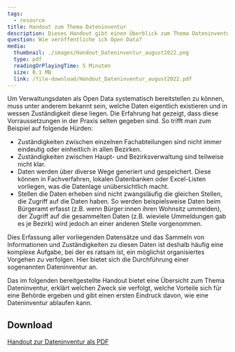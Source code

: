```yaml
---
tags:
  - resource
title: Handout zum Thema Dateninventur
description: Dieses Handout gibt einen Überblick zum Thema Dateninventur und erklärt, wie eine Dateninventur ablaufen kann.
question: Wie veröffentliche ich Open Data?
media:
  thumbnail: ./images/Handout_Dateninventur_august2022.png
  type: pdf
  readingOrPlayingTime: 5 Minuten
  size: 0.1 MB
  link: /file-download/Handout_Dateninventur_august2022.pdf
---
```


Um Verwaltungsdaten als Open Data systematisch bereitstellen zu können, muss unter anderem bekannt sein, welche Daten eigentlich existieren und in wessen Zuständigkeit diese liegen. Die Erfahrung hat gezeigt, dass diese Vorraussetzungen in der Praxis selten gegeben sind. So trifft man zum Beispiel auf folgende Hürden:

- Zuständigkeiten zwischen einzelnen Fachabteilungen sind nicht immer eindeutig oder einheitlich in allen Bezirken.
- Zuständigkeiten zwischen Haupt- und Bezirksverwaltung sind teilweise nicht klar.
- Daten werden über diverse Wege generiert und gespeichert. Diese können in Fachverfahren, lokalen Datenbanken oder Excel-Listen vorliegen, was die Datenlage unübersichtlich macht.
- Stellen die Daten erheben sind nicht zwangsläufig die gleichen Stellen, die Zugriff auf die Daten haben. So werden beispielsweise Daten beim Bürgeramt erfasst (z.B. wenn Bürger:innen ihren Wohnsitz ummelden), der Zugriff auf die gesammelten Daten (z.B. wieviele Ummeldungen gab es je Bezirk) wird jedoch an einer anderen Stelle vorgenommen.

Dies Erfassung aller vorliegenden Datensätze und das Sammeln von Informationen und Zuständigkeiten zu diesen Daten ist deshalb häufig eine komplexe Aufgabe, bei der es ratsam ist, ein möglichst organisiertes Vorgehen zu verfolgen. Hier bietet sich die Durchführung einer sogenannten Dateninventur an.

Das im folgenden bereitgestellte Handout bietet eine Übersicht zum Thema Dateninventur, erklärt welchen Zweck sie verfolgt, welche Vorteile sich für eine Behörde ergeben und gibt einen ersten Eindruck davon, wie eine Dateninventur ablaufen kann.

<PdfEmbed
  filePath="/file-download/Handout_Dateninventur_august2022.pdf"
  downloadLinkText="Download Handout"
  mediaMetadata={frontmatter.media}
/>

## Download

[Handout zur Dateninventur als PDF](/assets/file-download/Handout_Dateninventur_august2022.pdf)

